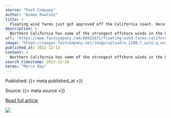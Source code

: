 ```yaml
---
source: "Fast Company"
author: "Aimee Rawlins"
title: >
  Floating wind farms just got approved off the California coast. Here’s how the massive turbines work
description: >
  Northern California has some of the strongest offshore winds in the U.S., with immense potential to produce clean energy. But it also has a problem. Its continental shelf drops off quickly, making building traditional wind turbines directly on the seafloor co…
url: "https://www.fastcompany.com/90822871/floating-wind-farms-california-coast-heres-how-massive-turbines-work?partner=rss&utm_source=rss&utm_medium=feed&utm_campaign=rss+fastcompany&utm_content=rss"
image: "https://images.fastcompany.net/image/upload/w_1280,f_auto,q_auto,fl_lossy/wp-cms/uploads/2022/12/p-1-90822871-wind-turbines-how-do-they-work.jpg"
published_at: 2022-12-13
content: >
  Northern California has some of the strongest offshore winds in the U.S., with immense potential to produce clean energy. But it also has a problem. Its continental shelf drops off quickly, making bu… [+5900 chars]
search_timestamp: 2022-12-28
terms: "Morro Bay"
---
```



Published: {{< meta published_at >}}


Source: {{< meta source >}}


[Read full article]({{< meta url >}}){target='_blank'}



![](`r rmarkdown::metadata$image[1]`)
